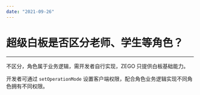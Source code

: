 ```yaml
---
date: "2021-09-26"
---
```

# 超级白板是否区分老师、学生等角色？
---

不区分，角色属于业务逻辑，需开发者自行实现，ZEGO 只提供白板基础能力。

开发者可通过 ``setOperationMode`` 设置客户端权限，配合角色业务逻辑实现不同角色拥有不同权限。